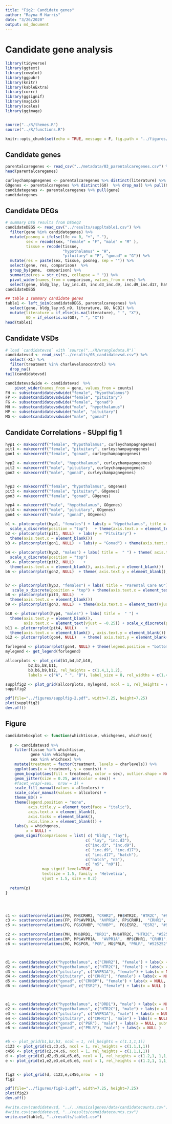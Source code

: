 ```yaml
---
title: "Fig2: Candidate genes"
author: "Rayna M Harris"
date: "3/26/2020"
output: md_document
---
```



# Candidate gene analysis 

```r
library(tidyverse)
library(ggtext)
library(cowplot)
library(ggpubr)
library(knitr)
library(kableExtra)
library(corrr)
library(ggsignif)
library(magick)
library(scales)
library(ggimage)


source("../R/themes.R")
source("../R/functions.R")

knitr::opts_chunk$set(echo = TRUE, message = F, fig.path = "../figures/")
```

## Candidate genes

```r
parentalcaregenes <- read_csv("../metadata/03_parentalcaregenes.csv") %>% select(-X1)
head(parentalcaregenes)

curleychampagnegenes <- parentalcaregenes %>% distinct(literature) %>% drop_na() %>% pull(literature)
GOgenes <- parentalcaregenes %>% distinct(GO)  %>% drop_na() %>% pull(GO)
candidategenes <- parentalcaregenes %>% pull(gene) 
candidategenes
```


## Candidate DEGs


```r

# summary DEG results from DESeq2
candidateDEGS <- read_csv("../results/suppltable1.csv") %>%
  filter(gene %in% candidategenes) %>%
  mutate(posneg = ifelse(lfc >= 0, "+", "-"),
         sex = recode(sex, "female" = "F", "male" = "M" ),
         tissue = recode(tissue, 
                         "hypothalamus" = "H",
                         "pituitary" = "P", "gonad" = "G")) %>%
  mutate(res = paste(sex, tissue, posneg, sep = "")) %>%
  select(gene, res, comparison)  %>%
  group_by(gene,  comparison) %>%
  summarize(res = str_c(res, collapse = " ")) %>%
  pivot_wider(names_from = comparison, values_from = res) %>%
  select(gene, bldg_lay, lay_inc.d3, inc.d3_inc.d9, inc.d9_inc.d17, hatch_n5, n5_n9)
candidateDEGS

## table 1 summary candidate genes
table1 <- left_join(candidateDEGS, parentalcaregenes) %>%
  select(gene, bldg_lay:n5_n9, literature, GO, NCBI) %>%
  mutate(literature = if_else(is.na(literature), " ", "X"),
         GO = if_else(is.na(GO), " ", "X"))
head(table1)
```

## Candidate VSDs


```r
# load `candidatevsd` with `source("../R/wrangledata.R")`
candidatevsd <- read_csv("../results/03_candidatevsd.csv") %>% 
  select(-X1) %>%
  filter(treatment %in% charlevelsnocontrol) %>%
  drop_na()
tail(candidatevsd)

candidatevsdwide <- candidatevsd  %>%
    pivot_wider(names_from = gene, values_from = counts) 
FH <- subsetcandidatevsdwide("female", "hypothalamus")
FP <- subsetcandidatevsdwide("female", "pituitary")
FG <- subsetcandidatevsdwide("female", "gonad")
MH <- subsetcandidatevsdwide("male", "hypothalamus")
MP <- subsetcandidatevsdwide("male", "pituitary")
MG <- subsetcandidatevsdwide("male", "gonad") 
```

## Candidate Correlations - SUppl fig 1


```r


hyp1 <- makecorrdf("female", "hypothalamus", curleychampagnegenes)  
pit1 <- makecorrdf("female", "pituitary", curleychampagnegenes)  
gon1 <- makecorrdf("female", "gonad", curleychampagnegenes)  

hyp2 <- makecorrdf("male", "hypothalamus", curleychampagnegenes)  
pit2 <- makecorrdf("male", "pituitary", curleychampagnegenes)  
gon2 <- makecorrdf("male", "gonad", curleychampagnegenes) 


hyp3 <- makecorrdf("female", "hypothalamus", GOgenes)  
pit3 <- makecorrdf("female", "pituitary", GOgenes)  
gon3 <- makecorrdf("female", "gonad", GOgenes)  

hyp4 <- makecorrdf("male", "hypothalamus", GOgenes)  
pit4 <- makecorrdf("male", "pituitary", GOgenes)  
gon4 <- makecorrdf("male", "gonad", GOgenes)  
```


```r

b1 <- plotcorrplot(hyp1, "females") + labs(y = "Hypothalamus", title = "Parental Care Literature")  + 
  scale_x_discrete(position = "top")   + theme(axis.text.x = element_text(vjust = -0.25))
b2 <- plotcorrplot(pit1, NULL)  + labs(y = "Pituitary") + 
  theme(axis.text.x = element_blank())
b3 <- plotcorrplot(gon1, NULL)  + labs(y = "Gonad") + theme(axis.text.x = element_text(vjust = 0.25))
 
b4 <- plotcorrplot(hyp2, "males") + labs( title =  " ") + theme( axis.text.y = element_blank(), axis.text.x = element_text(vjust = -0.25)) +
  scale_x_discrete(position = "top") 
b5 <- plotcorrplot(pit2, NULL)    + 
  theme(axis.text.x = element_blank(), axis.text.y = element_blank())
b6 <- plotcorrplot(gon2, NULL)  + theme( axis.text.y = element_blank(), axis.text.x = element_text(vjust = 0.25))


b7 <- plotcorrplot(hyp3, "females") + labs( title = "Parental Care GO") + 
   scale_x_discrete(position = "top") + theme(axis.text.x = element_text(vjust = -0.25))
b8 <- plotcorrplot(pit3, NULL)   + 
  theme(axis.text.x = element_blank())
b9 <- plotcorrplot(gon3, NULL)  + theme(axis.text.x = element_text(vjust = 0.25))

b10 <- plotcorrplot(hyp4, "males") + labs( title =  " ") + 
  theme(axis.text.y = element_blank(),
        axis.text.x = element_text(vjust = -0.25)) + scale_x_discrete(position = "top") 
b11 <- plotcorrplot(pit4, NULL)    + 
  theme(axis.text.x = element_blank() , axis.text.y = element_blank())
b12 <- plotcorrplot(gon4, NULL)   + theme( axis.text.y = element_blank(), axis.text.x = element_text(vjust = 0.25))

forlegend <- plotcorrplot(gon4, NULL) + theme(legend.position = "bottom") + labs(color = "Correlation")
mylegend <- get_legend(forlegend)

allcorplots <- plot_grid(b1,b4,b7,b10,
          b2,b5,b8,b11,
          b3,b6,b9,b12, rel_heights = c(1.4,1,1.2),
          labels = c("A", " ", "B"), label_size = 8, rel_widths = c(1.4,1.2,1.2,1))

supplfig2 <- plot_grid(allcorplots, mylegend, ncol = 1, rel_heights = c(1,0.1))
supplfig2

pdf(file="../figures/supplfig-2.pdf", width=7.25, height=7.25)
plot(supplfig2)
dev.off()
```


## Figure

```r



candidateboxplot <- function(whichtissue, whichgenes, whichsex){
  
  p <- candidatevsd %>%
    filter(tissue %in% whichtissue,
           gene %in% whichgenes,
           sex %in% whichsex) %>%
    mutate(treatment = factor(treatment, levels = charlevels)) %>%
    ggplot(aes(x = treatment, y = counts)) +
    geom_boxplot(aes(fill = treatment, color = sex), outlier.shape = NA) +
    geom_jitter(size = 0.25, aes(color = sex)) +
    #facet_wrap(~sex,  nrow = 1) +
    scale_fill_manual(values = allcolors) +
    scale_color_manual(values = allcolors) +
    theme_B3() + 
    theme(legend.position = "none",
          axis.title.y = element_text(face = "italic"),
          axis.text.x = element_blank(),
          axis.ticks = element_blank(),
          axis.line.x = element_blank()) +
    labs(y = whichgenes,
         x = NULL) +
    geom_signif(comparisons = list( c( "bldg", "lay"),
                                   c( "lay", "inc.d3"),
                                   c("inc.d3", "inc.d9"),
                                   c( "inc.d9", "inc.d17"),
                                   c( "inc.d17", "hatch"),
                                   c("hatch", "n5"),
                                   c( "n5", "n9")),  
                map_signif_level=TRUE,
                textsize = 1.5, family = 'Helvetica',
                vjust = 1.5, size = 0.2) 
  
  return(p)
}




c1 <- scattercorrelations(FH, FH$CRHR2, "CRHR2", FH$HTR2C, "HTR2C", "#969696" ) +  labs(title = " ", subtitle = " " )  
c3 <- scattercorrelations(FP, FP$AVPR1A, "AVPR1A", FP$CRHR1,  "CRHR1", "#969696")  + labs(title = " ", subtitle = " ") 
c5 <- scattercorrelations(FG, FG$CRHBP, "CRHBP",  FG$ESR2,  "ESR2", "#969696")   + labs(title = " ", subtitle = " ") 

c2 <- scattercorrelations(MH, MH$DRD1, "DRD1", MH$HTR2C, "HTR2C", "#525252")  + labs(title = " ", subtitle = " " )  
c4 <- scattercorrelations(MP, MP$AVPR1A,  "AVPR1A",  MP$CRHR1, "CRHR1", "#525252")  + labs(title = " ", subtitle = " " ) 
c6 <- scattercorrelations(MG, MG$PGR, "PGR", MG$PRLR, "PRLR", "#525252")   + labs(title = " ", subtitle = " " ) 



d1 <- candidateboxplot("hypothalamus", c("CRHR2"), "female") + labs(x = NULL, title =  "Hypothlamic expression", subtitle = "females" )  
d2 <- candidateboxplot("hypothalamus", c("HTR2C"), "female") + labs(x = NULL )  + theme(axis.text.x = element_text(angle = 45, vjust = 1))
d3 <- candidateboxplot("pituitary", c("AVPR1A"), "female") + labs(x = NULL , title = "Pituitary expression", subtitle = "females") 
d4 <- candidateboxplot("pituitary", c("CRHR1"), "female") + labs(x = NULL  )  + theme(axis.text.x = element_text(angle = 45, vjust = 1))
d5 <- candidateboxplot("gonad", c("CRHBP"), "female") + labs(x = NULL, title = "Gonadal expression", subtitle = "females")
d6 <- candidateboxplot("gonad", c("ESR2"), "female") + labs(x = NULL ) + theme(axis.text.x = element_text(angle = 45, vjust = 1))



e1 <- candidateboxplot("hypothalamus", c("DRD1"), "male") + labs(x = NULL, title = " " , subtitle = "males" )  
e2 <- candidateboxplot("hypothalamus", c("HTR2C"), "male") + labs(x = NULL )  + theme(axis.text.x = element_text(angle = 45, vjust = 1))
e3 <- candidateboxplot("pituitary", c("AVPR1A"), "male") + labs(x = NULL , subtitle = "males" ) 
e4 <- candidateboxplot("pituitary", c("CRHR1"), "male") + labs(x = NULL  )  + theme(axis.text.x = element_text(angle = 45, vjust = 1))
e5 <- candidateboxplot("gonad", c("PGR"), "male") + labs(x = NULL, subtitle = "males" ) 
e6 <- candidateboxplot("gonad", c("PRLR"), "male") + labs(x = NULL )   + theme(axis.text.x = element_text(angle = 45, vjust = 1)) 


#b <- plot_grid(b1,b2,b3, ncol = 1, rel_heights = c(1.1,1,1))
c123 <- plot_grid(c1,c3,c5, ncol = 1, rel_heights = c(1.1,1,1))
c456 <- plot_grid(c2,c4,c6, ncol = 1, rel_heights = c(1.1,1,1))
d <- plot_grid(d1,d2,d3,d4,d5,d6, ncol = 1, rel_heights = c(1.2,1, 1,1, 1,1), labels = c("A", " ",  "B", " ", "C"), label_size = 8)
e <- plot_grid(e1,e2,e3,e4,e5,e6, ncol = 1, rel_heights = c(1.2,1, 1,1, 1,1))


fig2 <- plot_grid(d, c123,e,c456,nrow  = 1)
fig2

pdf(file="../figures/fig2-1.pdf", width=7.25, height=7.25)
plot(fig2)
dev.off()
```



```r
#write.csv(candidatevsd, "../../musicalgenes/data/candidatecounts.csv")
#write.csv(candidatevsd, "../results/candidatecounts.csv")
write.csv(table1, "../results/table1.csv")
```